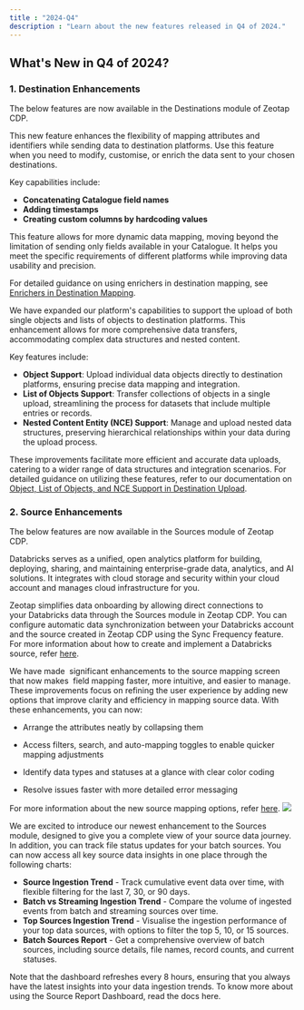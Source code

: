 ```yaml
---
title : "2024-Q4"
description : "Learn about the new features released in Q4 of 2024."
---
```


## What's New in Q4 of 2024?
### 1. Destination Enhancements

The below features are now available in the Destinations module of Zeotap CDP.


<Update label="1.1 Introduced Enrichers in Destination Mapping" description="21-12-2024">

This new feature enhances the flexibility of mapping attributes and identifiers while sending data to destination platforms. Use this feature when you need to modify, customise, or enrich the data sent to your chosen destinations.

Key capabilities include:

* **Concatenating Catalogue field names**
* **Adding timestamps**
* **Creating custom columns by hardcoding values**

This feature allows for more dynamic data mapping, moving beyond the limitation of sending only fields available in your Catalogue. It helps you meet the specific requirements of different platforms while improving data usability and precision.

For detailed guidance on using enrichers in destination mapping, see [Enrichers in Destination Mapping](/articles/segment-customer/enrichers-in-destination-mapping).
</Update>

<Update label="1.2 Enhanced Support for Object and List of Objects in Destination Uploads" description="09-12-2024">

We have expanded our platform's capabilities to support the upload of both single objects and lists of objects to destination platforms. This enhancement allows for more comprehensive data transfers, accommodating complex data structures and nested content.

Key features include:

* **Object Support**: Upload individual data objects directly to destination platforms, ensuring precise data mapping and integration.
* **List of Objects Support**: Transfer collections of objects in a single upload, streamlining the process for datasets that include multiple entries or records.
* **Nested Content Entity (NCE) Support**: Manage and upload nested data structures, preserving hierarchical relationships within your data during the upload process.

These improvements facilitate more efficient and accurate data uploads, catering to a wider range of data structures and integration scenarios. For detailed guidance on utilizing these features, refer to our documentation on [Object, List of Objects, and NCE Support in Destination Upload](/articles/segment-customer/object-list-of-objects-and-nce-support-in-destination-upload).
</Update>



### 2. Source Enhancements

The below features are now available in the Sources module of Zeotap CDP. 

<Update label="2.1 Introduced New Source–Databricks" description="07-11-2024">

Databricks serves as a unified, open analytics platform for building, deploying, sharing, and maintaining enterprise-grade data, analytics, and AI solutions. It integrates with cloud storage and security within your cloud account and manages cloud infrastructure for you.

Zeotap simplifies data onboarding by allowing direct connections to your Databricks data through the Sources module in Zeotap CDP. You can configure automatic data synchronization between your Databricks account and the source created in Zeotap CDP using the Sync Frequency feature. For more information about how to create and implement a Databricks source, refer [here](/articles/integrate-customer/create-and-implement-a-databricks-source).
</Update>

<Update label="2.2 Enhanced Source Mapping Screen" description="04-10-2024">

We have made  significant enhancements to the source mapping screen that now makes  field mapping faster, more intuitive, and easier to manage. These improvements focus on refining the user experience by adding new options that improve clarity and efficiency in mapping source data. With these enhancements, you can now:

* Arrange the attributes neatly by collapsing them


* Access filters, search, and auto-mapping toggles to enable quicker mapping adjustments

* Identify data types and statuses at a glance with clear color coding

* Resolve issues faster with more detailed error messaging


For more information about the new source mapping options, refer [here](/articles/unify-customer/map-the-catalogue-for-customer-data).
![](https://docs.zeotap.com/resources/Storage/product-release-notes/1-6-2/1-6-2-2024-11-18.jpg)

</Update>

<Update label="2.3 The New Source Report Dashboard" description="04-10-2024">

We are excited to introduce our newest enhancement to the Sources module, designed to give you a complete view of your source data journey. In addition, you can track file status updates for your batch sources. You can now access all key source data insights in one place through the following charts:

* **Source Ingestion Trend** \- Track cumulative event data over time, with flexible filtering for the last 7, 30, or 90 days.
* **Batch vs Streaming Ingestion Trend** \- Compare the volume of ingested events from batch and streaming sources over time.
* **Top Sources Ingestion Trend** \- Visualise the ingestion performance of your top data sources, with options to filter the top 5, 10, or 15 sources.
* **Batch Sources Report** \- Get a comprehensive overview of batch sources, including source details, file names, record counts, and current statuses.

Note that the dashboard refreshes every 8 hours, ensuring that you always have the latest insights into your data ingestion trends. To know more about using the Source Report Dashboard, read the docs here.
</Update>
